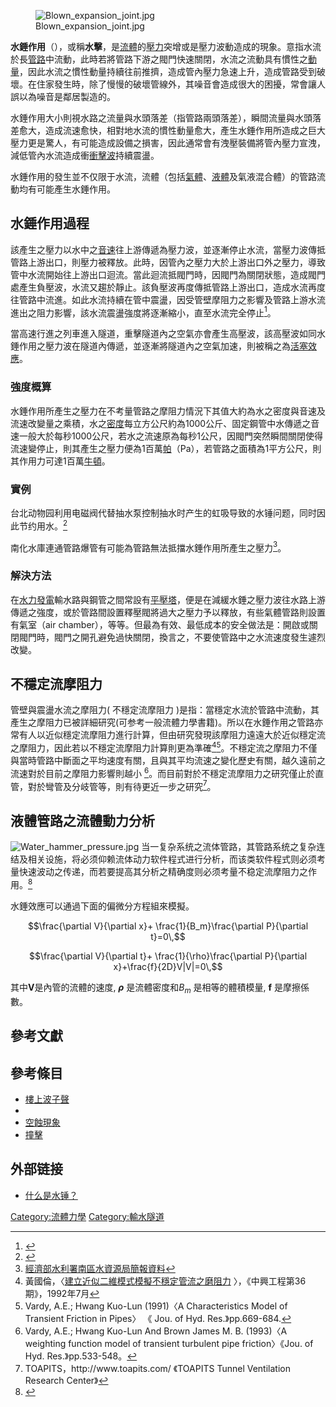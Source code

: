 [[File:Blown_expansion_joint.jpg|thumb]]

'''水錘作用'''（{{lang-en|Water Hammer}}），或稱'''水擊'''，是[[流體|流體]]的[[壓力|壓力]]突增或是壓力波動造成的現象。意指水流於長[[管道運輸|管路]]中流動，此時若將管路下游之閥門快速關閉，水流之流動具有慣性之[[動量|動量]]，因此水流之慣性動量持續往前推擠，造成管內壓力急速上升，造成管路受到破壞。在住家發生時，除了慢慢的破壞管線外，其噪音會造成很大的困擾，常會讓人誤以為噪音是鄰居製造的。

水錘作用大小則視水路之流量與水頭落差（指管路兩頭落差），瞬間流量與水頭落差愈大，造成流速愈快，相對地水流的慣性動量愈大，產生水錘作用所造成之巨大壓力更是驚人，有可能造成設備之損害，因此通常會有洩壓裝備將管內壓力宣洩，減低管內水流造成衝[[衝擊波|衝擊波]]持續震盪。

水錘作用的發生並不仅限于水流，流體（包括[[氣體|氣體]]、[[液體|液體]]及氣液混合體）的管路流動均有可能產生水錘作用。

== 水錘作用過程 ==
該產生之壓力以水中之[[音速|音速]]往上游傳遞為壓力波，並逐漸停止水流，當壓力波傳抵管路上游出口，則壓力被釋放。此時，因管內之壓力大於上游出口外之壓力，導致管中水流開始往上游出口迴流。當此迴流抵閥門時，因閥門為關閉狀態，造成閥門處產生負壓波，水流又趨於靜止。該負壓波再度傳抵管路上游出口，造成水流再度往管路中流進。如此水流持續在管中震盪，因受管壁摩阻力之影響及管路上游水流進出之阻力影響，該水流震盪強度將逐漸縮小，直至水流完全停止<ref>{{Cite web |url=http://ilibrorum.net84.net/books/product_info.php?products_id=33 |title=流體力學 |access-date=2014-02-27 |archive-url=https://web.archive.org/web/20140303191910/http://ilibrorum.net84.net/books/product_info.php?products_id=33 |archive-date=2014-03-03 |dead-url=yes }}</ref>。

當高速行進之列車進入隧道，重擊隧道內之空氣亦會產生高壓波，該高壓波如同水錘作用之壓力波在隧道內傳遞，並逐漸將隧道內之空氣加速，則被稱之為[[活塞效應|活塞效應]]。

=== 強度概算 ===
水錘作用所產生之壓力在不考量管路之摩阻力情況下其值大約為水之密度與音速及流速改變量之乘積，水之[[密度|密度]]每立方公尺約為1000公斤、固定鋼管中水傳遞之音速一般大於每秒1000公尺，若水之流速原為每秒1公尺，因閥門突然瞬間關閉使得流速變停止，則其產生之壓力便為1百萬[[帕|帕]]（Pa），若管路之面積為1平方公尺，則其作用力可達1百萬[[牛頓_(單位)|牛頓]]。

=== 實例 ===
台北动物园利用电磁阀代替抽水泵控制抽水时产生的虹吸导致的水锤问题，同时因此节约用水。<ref>{{cite web|title=小創意大效用 動物園團隊創新電磁閥的使用|url=http://www.zoo.gov.tw/Pager/Zoo_News/Zoo_News_Show.aspx?Zoo_News_ID=201005211838510755|accessdate=2016-06-05}}</ref>

南化水庫連通管路爆管有可能為管路無法抵擋水錘作用所產生之壓力<ref>[http://www.excellent.com.tw/%E5%8D%97%E5%8C%96%E6%B0%B4%E5%BA%AB%E8%88%87%E9%AB%98%E5%B1%8F%E6%BA%AA%E6%94%94%E6%B2%B3%E5%A0%B0%E8%81%AF%E9%80%9A%E7%AE%A1%E8%B7%AF%E5%B7%A5%E7%A8%8B.ppt 經濟部水利署南區水資源局簡報資料]{{dead link|date=2018年3月 |bot=InternetArchiveBot |fix-attempted=yes }}</ref>。

=== 解決方法 ===
在[[水力發電|水力發電]]輸水路與鋼管之間常設有[[平壓塔|平壓塔]]，便是在減緩水錘之壓力波往水路上游傳遞之強度，或於管路間設置釋壓閥將過大之壓力予以釋放，有些氣體管路則設置有氣室（air chamber），等等。但最為有效、最低成本的安全做法是：開啟或關閉閥門時，閥門之開孔避免過快關閉，換言之，不要使管路中之水流速度發生遽烈改變。

== 不穩定流摩阻力 ==
管壁與震盪水流之摩阻力( 不穩定流摩阻力 )是指：當穩定水流於管路中流動，其產生之摩阻力已被詳細研究(可参考一般流體力學書籍)。所以在水錘作用之管路亦常有人以近似穩定流摩阻力進行計算，但由研究發現該摩阻力遠遠大於近似穩定流之摩阻力，因此若以不穩定流摩阻力計算則更為準確<ref>黃國倫，〈[http://www.sinotech.org.tw/journal/ 建立近似二維模式模擬不穩定管流之磨阻力] {{Wayback|url=http://www.sinotech.org.tw/journal/ |date=20080122063325 }}〉，《中興工程第36期》，1992年7月</ref><ref>Vardy, A.E.; Hwang Kuo-Lun (1991)〈A Characteristics Model of Transient Friction in Pipes〉 《 Jou. of Hyd. Res.》pp.669-684.</ref>。不穩定流之摩阻力不僅與當時管路中斷面之平均速度有關，且與其平均流速之變化歷史有關，越久遠前之流速對於目前之摩阻力影響則越小
<ref>Vardy, A.E.; Hwang Kuo-Lun And Brown James M. B. (1993)〈A weighting function model of transient turbulent pipe friction〉《Jou. of Hyd. Res.》pp.533-548。</ref>。而目前對於不穩定流摩阻力之研究僅止於直管，對於彎管及分岐管等，則有待更近一步之研究<ref>TOAPITS，http://www.toapits.com/ {{Wayback|url=http://www.toapits.com/ |date=20110516112254 }} 《TOAPITS Tunnel Ventilation Research Center》</ref>。

== 液體管路之流體動力分析 ==
[[Image:Water_hammer_pressure.jpg|thumb]]
当一复杂系统之流体管路，其管路系统之复杂连结及相关设施，将必须仰赖流体动力软件程式进行分析，而该类软件程式则必须考量快速波动之传递，而若要提高其分析之精确度则必须考量不稳定流摩阻力之作用。<ref>{{cite journal|title=Modelling vaporous cavitation on fluid transients|journal=International Journal of Pressure Vessels and Piping|date=3 March 2003|first=Jian-Jun|last=Shu|volume=80|issue=3|pages=187–195|doi=10.1016/S0308-0161(03)00025-5|s2cid=28398872|arxiv=1409.8042}}</ref>


水錘效應可以通過下面的偏微分方程組來模擬。

:<math>\frac{\partial V}{\partial x}+ \frac{1}{B_m}\frac{\partial P}{\partial t}=0\,</math>

:<math>\frac{\partial V}{\partial t}+ \frac{1}{\rho}\frac{\partial P}{\partial x}+\frac{f}{2D}V|V|=0\,</math>

其中'''V'''是內管的流體的速度, '''<math>\rho</math>''' 是流體密度和<math>B_m</math> 是相等的體積模量, '''f''' 是摩擦係數。

== 參考文獻 ==
<references />

== 參考條目 ==
* [[樓上波子聲|樓上波子聲]]
* {{le|水錘馬達|Hydraulic ram}}
* [[空蝕現象|空蝕現象]]
* [[撞擊|撞擊]]

== 外部链接 ==
* [http://www.tlv.com/global/CN/steam-theory/what-is-waterhammer.html 什么是水锤？] {{Wayback|url=http://www.tlv.com/global/CN/steam-theory/what-is-waterhammer.html |date=20110502082852 }}

{{Authority control}}
[[Category:流體力學|Category:流體力學]]
[[Category:輸水隧道|Category:輸水隧道]]
